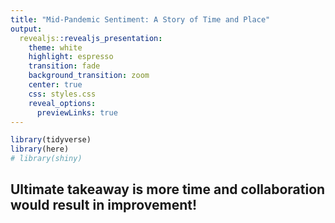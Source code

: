 ```yaml
---
title: "Mid-Pandemic Sentiment: A Story of Time and Place"
output:
  revealjs::revealjs_presentation:
    theme: white
    highlight: espresso
    transition: fade
    background_transition: zoom
    center: true
    css: styles.css
    reveal_options:
      previewLinks: true
---
```


```r
library(tidyverse)
library(here)
# library(shiny)
```

## {data-background-iframe="https://dungates.shinyapps.io/PieCharter/"}

<!-- <iframe height="800" width="100%" frameborder="no" src="https://dungates.shinyapps.io/PieCharter/"> </iframe> -->

## {data-background-image="/Users/dunk/DataAnalyst.Duncan.Gates.optionB/Images/PresentationAllScoresFactor.png" data-background-size="contain"}

<!-- ## {data-background-size="contain" data-background-image="/Users/dunk/DataAnalyst.Duncan.Gates.optionB/Images/PresentationPandemicScores.png"} -->

## {data-background-iframe="https://duncangates.me/PresentationInteractive.html" data-background-interactive=true}

## {data-background-image="/Users/dunk/DataAnalyst.Duncan.Gates.optionB/Images/PresentationAdditionalComments.png" data-background-size="contain"}

## {data-background-image="/Users/dunk/DataAnalyst.Duncan.Gates.optionB/Images/PresentationImprovedExperience.png" data-background-size="contain"}

## {data-background-image="/Users/dunk/DataAnalyst.Duncan.Gates.optionB/Images/PresentationProfessionalLearning.png" data-background-size="contain"}

## {data-background-image="/Users/dunk/DataAnalyst.Duncan.Gates.optionB/Images/PresentationBigram.png" data-background-size="contain"}

## {data-background-image="/Users/dunk/DataAnalyst.Duncan.Gates.optionB/Images/PresentationTrigram.png" data-background-size="contain"}

<!-- ## **Additional Comments Without Non-Responses** -->


<!-- ```{r  echo=FALSE, fig.cap="A caption", out.width = '110%'} -->
<!-- knitr::include_graphics(here("Images/PresentationAdditionalComments.png")) -->
<!-- ``` -->

<!-- <div style="font-size:50%;"> -->
<!-- - Initially it was obvious most people don't fill out this part of the survey, but filtering reveals there might be some general timeliness issues, or other need for better time partitioning. -->
<!-- </div> -->

<!-- ## **What Improved the Experience?** -->


<!-- ```{r  echo=FALSE, fig.cap="A caption", out.width = '130%'} -->
<!-- knitr::include_graphics(here("Images/PresentationImprovedExperience.png")) -->
<!-- ``` -->

<!-- <div style="font-size:50%;"> -->
<!-- - Again it looks like time is a big factor, lessons and planning show up here a lot too. -->
<!-- </div> -->


<!-- ## **What Went Well?** -->


<!-- ```{r  echo=FALSE, fig.cap="A caption", out.width = '130%'} -->
<!-- knitr::include_graphics(here("Images/PresentationProfessionalLearning.png")) -->
<!-- ``` -->

<!-- <div style="font-size:50%;"> -->
<!-- - “Collaboration” appears to be working well, and “discussions” appears as well, group based interaction seems very successful. “Time” makes yet another appearance as well. -->
<!-- </div> -->

<!-- ## **Most Common Two Word Sequences** -->

<!-- ```{r  echo=FALSE, fig.cap="A caption", out.width = '100%'} -->
<!-- knitr::include_graphics(here("Images/PresentationBigram.png")) -->
<!-- ``` -->

<!-- <div style="font-size:50%;" > -->
<!-- - The most common bigram by far is "more time", "was very", and "was great" also show up, indicating people are doing a great job. -->
<!-- </div> -->

<!-- ## **Most Common Three Word Sequences** -->

<!-- ```{r  echo=FALSE, fig.cap="A caption", out.width = '100%'} -->
<!-- knitr::include_graphics(here("Images/PresentationTrigram.png")) -->
<!-- ``` -->

<!-- <div style="font-size:50%;" > -->
<!-- - Maybe make all of these background images? -->
<!-- </div> -->

## {data-background-iframe="https://duncangates.me/PresentationTable.html"}

## {data-background-iframe="https://duncangates.me/PresentationTableFiltered.html"}

## **Ultimate takeaway is more time and collaboration would result in improvement!**
